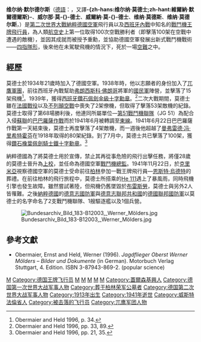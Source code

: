 {{noteTA 
|T=zh-hans:维尔纳·默尔德尔斯; zh-hant:維爾納·莫德士;
|1=zh-hans:维尔纳·默尔德尔斯; zh-hant:維爾納·莫德士;
|2=zh-hans:默尔德尔斯; zh-hant:莫德士
}} 
{{Infobox Military Person
|name=威爾納·莫德士<br/>{{lang|de|Werner Mölders}}
|born={{birth date|1913|3|18|df=y}}
|died={{death date and age|1941|11|22|1913|3|18|df=y}}
|placeofbirth={{flag|German Empire}}[[普鲁士王国|普鲁士王国]][[威斯特法伦省|威斯特伐利亚省]][[盖尔森基兴|盖尔森基兴]]
|placeofdeath={{flag|Nazi Germany}}[[下西里西亞大區|下西里西亞大區]][[布雷斯勞|布雷斯勞]]
|placeofburial=[[柏林榮軍公墓|柏林榮軍公墓]]
|image=[[Image:Bundesarchiv_Bild_146-1971-116-29,_Werner_Mölders.jpg|250px]]<br>[[File:Werner_Molders_Signature.svg|200px]]
|caption=1940年的威爾納·莫德士
|nickname=''Vati''（「老爹」）
|allegiance={{flag|Nazi Germany}}
|branch=[[Image:Balkenkreuz.svg|18px]] [[納粹德國空軍|納粹德國空軍]]
|serviceyears=1935–1941
|rank=[[上校|上校]]
|commands={{link-de|德國空軍第三戰鬥機聯隊|Jagdgeschwader 3|第三戰鬥機聯隊}}<br>{{link-de|德國空軍第五十三戰鬥機聯隊|Jagdgeschwader 53|第五十三戰鬥機聯隊}}<br>{{link-de|德國空軍第五十一戰鬥機聯隊|Jagdgeschwader 51|第五十一戰鬥機聯隊}}
|unit=[[兀鷹軍團|兀鷹軍團]]<br>[[納粹德國空軍|德國空軍]]
|battles=[[西班牙內戰|西班牙內戰]]<br />[[第二次世界大戰|第二次世界大戰]]
*[[法國戰役|法國戰役]]
*[[不列顛空戰|不列顛空戰]]
*[[巴巴羅薩作戰|巴巴羅薩作戰]]
|awards=[[西班牙十字勳章|鑽石佩寶劍金質西班牙十字勳章]]<br />[[鐵十字勳章|鑽石橡葉佩寶劍騎士鐵十字勳章]]
|laterwork=
|religion=[[Roman_Catholic_Church|Catholic]]}}

'''维尔纳·默尔德尔斯'''（[[德語|德語]]：{{lang|de|Werner Mölders}}，又譯'''-{zh-hans:维尔纳·莫德士;zh-hant:維爾納·默爾德爾斯}-'''、'''威尔那·莫-{}-德士'''、'''威爾納·莫-{}-德士'''、'''维纳·莫德斯'''、'''维纳·莫德尔斯'''，{{bd|1913年|3月18日|1941年|11月22日}}）是[[第二次世界大戰|第二次世界大戰]][[納粹德國空軍|納粹德國空軍]]飛行員以及[[西班牙內戰|西班牙內戰]]中知名的[[王牌飛行員|戰鬥機王牌飛行員]]，為人類[[航空史|航空史]]上第一位取得100次空戰勝利者（即擊落100架在空戰中遭遇的敵機），並因其成就而被授予重勳，並協助德國空軍發展出新式戰鬥機戰術——[[四指隊形|四指隊形]]，後來他在未駕駛飛機的情況下，死於一場[[空難|空難]]之中。
==經歷==
莫德士於1934年21歲時加入了德國空軍。1938年時，他以志願者的身份加入了[[兀鷹軍團|兀鷹軍團]]，前往西班牙內戰幫助[[弗朗西斯科·佛朗哥|弗朗西斯科·佛朗哥]]將軍的[[西班牙國民軍|國民軍]]陣營，並擊落了15架飛機<ref name="Obermaier page34">Obermaier and Held 1996, p. 34.</ref>。1939年，獲得[[西班牙十字勳章|西班牙鑽石佩劍金級十字勳章]]。<ref>Obermaier and Held 1996, pp. 33, 89.</ref>二次大戰期間，莫德士雖在[[法國戰役|法國戰役]]以及[[不列顛空戰|不列顛空戰]]中喪失了2架僚機，但取得了擊落53架敵機的紀錄。莫德士取得了第68場勝利後，他連同所屬單位—[[第51戰鬥機聯隊_(納粹德國)|第51戰鬥機聯隊]]（JG 51）為配合入侵[[蘇聯|蘇聯]]的[[巴巴羅薩作戰|巴巴羅薩作戰]]而於1941年6月被轉調至[[蘇德戰爭|東線]]。1941年6月22日巴巴羅薩作戰第一天結束後，莫德士再度擊落了4架敵機，而一週後他超越了[[曼弗雷德·冯·里希特霍芬|曼弗雷德·冯·里希特霍芬]]在1918年取得的80架紀錄。到了7月中，莫德士共已擊落了100架，獲得[[鐵十字勳章|鑽石橡葉佩劍騎士鐵十字勳章]]。<ref>Obermaier and Held 1996, pp. 21, 35.</ref>

納粹德國為了將莫德士用於宣傳，禁止其再從事危險的飛行出擊任務，將僅28歲的莫德士晉升為[[上校|上校]]，並任命為德國空軍[[戰鬥機總監|戰鬥機總監]]。1941年11月22日，於[[克里米亞|克里米亞]]視察德國空軍的莫德士受命前往[[柏林|柏林]]參加一戰王牌飛行員—[[恩斯特·烏德特|恩斯特·烏德特]]的葬禮。在前往柏林的飛行旅程中，莫德士所搭乘的[[He_111|He 111]]遇上了暴風雨，同時飛機引擎也發生故障。雖然嘗試著陸，但飛機仍舊墜毀於[[布雷斯勞|布雷斯勞]]，莫德士與另外2人皆罹難。之後[[納粹德國|納粹德國]]的[[德意志國防軍|德意志國防軍]]與[[德意志聯邦共和國|德意志聯邦共和國]]的[[德國聯邦國防軍|德國聯邦國防軍]]以莫德士的名字命名了2支戰鬥機聯隊、1艘驅逐艦以及1個兵營。

[[File:Bundesarchiv_Bild_183-B12003,_Werner_Mölders.jpg|thumb]]

==參考文獻==
<div class="references-small">
<references />
</div>
* Obermaier, Ernst and Held, Werner (1996). ''Jagdflieger Oberst Werner Mölders – Bilder und Dokumente'' (in German). Motorbuch Verlag Stuttgart, 4. Edition. ISBN 3-87943-869-2. (popular science)
{{DEFAULTSORT:Molders, Werner}}
{{RKD}}

{{Authority control}}
[[Category:德國天主教徒|M]]
[[Category:德国王牌飞行员|Category:德国王牌飞行员]]
[[Category:德國西班牙內戰人物|M]]
[[Category:德國空軍人物|M]]
[[Category:德國飛行員|M]]
[[Category:德國空難身亡者|M]]
[[Category:橡葉騎士佩寶劍鐵十字勳章人物|M]]
[[Category:蓋爾森基興人|Category:蓋爾森基興人]]
[[Category:德国第一次世界大战军事人物|Category:德国第一次世界大战军事人物]]
[[Category:葬于柏林荣军公墓者|Category:葬于柏林荣军公墓者]]
[[Category:德国第二次世界大战军事人物|Category:德国第二次世界大战军事人物]]
[[Category:1913年出生|Category:1913年出生]]
[[Category:1941年逝世|Category:1941年逝世]]
[[Category:威斯特法倫省人|Category:威斯特法倫省人]]
[[Category:被击落的飞行员|Category:被击落的飞行员]]
[[Category:兀鹰军团人物|Category:兀鹰军团人物]]